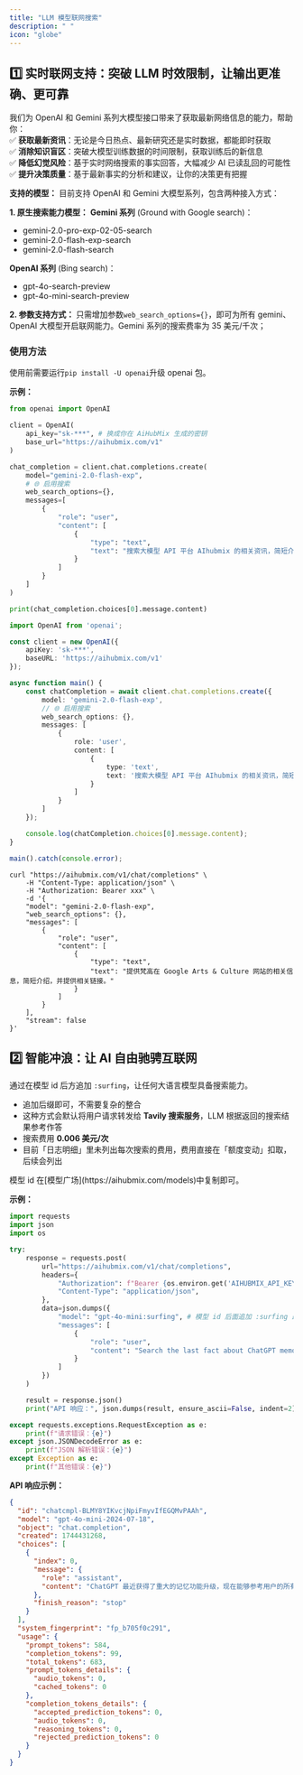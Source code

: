 ```yaml
---
title: "LLM 模型联网搜索"
description: " "
icon: "globe"
---
```


## 1️⃣ 实时联网支持：突破 LLM 时效限制，让输出更准确、更可靠

我们为 OpenAI 和 Gemini 系列大模型接口带来了获取最新网络信息的能力，帮助你：\
✅ **获取最新资讯**：无论是今日热点、最新研究还是实时数据，都能即时获取\
✅ **消除知识盲区**：突破大模型训练数据的时间限制，获取训练后的新信息\
✅ **降低幻觉风险**：基于实时网络搜索的事实回答，大幅减少 AI 已读乱回的可能性\
✅ **提升决策质量**：基于最新事实的分析和建议，让你的决策更有把握

**支持的模型：**
目前支持 OpenAI 和 Gemini 大模型系列，包含两种接入方式：

**1. 原生搜索能力模型：**
**Gemini 系列** (Ground with Google search)：

- gemini-2.0-pro-exp-02-05-search
- gemini-2.0-flash-exp-search
- gemini-2.0-flash-search

**OpenAI 系列** (Bing search)：

- gpt-4o-search-preview
- gpt-4o-mini-search-preview

**2. 参数支持方式：**
只需增加参数`web_search_options={}`，即可为所有 gemini、OpenAI 大模型开启联网能力。Gemini 系列的搜索费率为 35 美元/千次；

### 使用方法

使用前需要运行`pip install -U openai`升级 openai 包。

**示例：**

<CodeGroup>

```py Python
from openai import OpenAI

client = OpenAI(
    api_key="sk-***", # 换成你在 AiHubMix 生成的密钥
    base_url="https://aihubmix.com/v1"
)

chat_completion = client.chat.completions.create(
    model="gemini-2.0-flash-exp",
    # 🌐 启用搜索
    web_search_options={},
    messages=[
        {
            "role": "user",
            "content": [
                {
                    "type": "text",
                    "text": "搜索大模型 API 平台 AIhubmix 的相关资讯，简短介绍，并提供相关链接。"
                }
            ]
        }
    ]
)

print(chat_completion.choices[0].message.content)
```


```ts Typescript
import OpenAI from 'openai';

const client = new OpenAI({
    apiKey: 'sk-***',
    baseURL: 'https://aihubmix.com/v1'
});

async function main() {
    const chatCompletion = await client.chat.completions.create({
        model: 'gemini-2.0-flash-exp',
        // 🌐 启用搜索
        web_search_options: {},
        messages: [
            {
                role: 'user',
                content: [
                    {
                        type: 'text',
                        text: '搜索大模型 API 平台 AIhubmix 的相关资讯，简短介绍，并提供相关链接。'
                    }
                ]
            }
        ]
    });

    console.log(chatCompletion.choices[0].message.content);
}

main().catch(console.error);
```


```shell Curl
curl "https://aihubmix.com/v1/chat/completions" \
    -H "Content-Type: application/json" \
    -H "Authorization: Bearer xxx" \
    -d '{
    "model": "gemini-2.0-flash-exp",
    "web_search_options": {},
    "messages": [
        {
            "role": "user",
            "content": [
                {
                    "type": "text",
                    "text": "提供梵高在 Google Arts & Culture 网站的相关信息，简短介绍，并提供相关链接。"
                }
            ]
        }
    ],
    "stream": false
}'
```

</CodeGroup>

## 2️⃣ 智能冲浪：让 AI 自由驰骋互联网

通过在模型 id 后方追加 `:surfing`，让任何大语言模型具备搜索能力。

- 追加后缀即可，不需要复杂的整合
- 这种方式会默认将用户请求转发给 **Tavily 搜索服务**，LLM 根据返回的搜索结果参考作答
- 搜索费用 **0.006 美元/次**
- 目前「日志明细」里未列出每次搜索的费用，费用直接在「额度变动」扣取，后续会列出

<Tip>
  模型 id 在[模型广场](https://aihubmix.com/models)中复制即可。
</Tip>

**示例：**

<CodeGroup>

```py Python
import requests
import json
import os

try:
    response = requests.post(
        url="https://aihubmix.com/v1/chat/completions",
        headers={
            "Authorization": f"Bearer {os.environ.get('AIHUBMIX_API_KEY')}",
            "Content-Type": "application/json",
        },
        data=json.dumps({
            "model": "gpt-4o-mini:surfing", # 模型 id 后面追加 :surfing 即可支持搜索
            "messages": [
                {
                    "role": "user",
                    "content": "Search the last fact about ChatGPT memory feature, return with the URL, answer in Chinese"
                }
            ]
        })
    )

    result = response.json()
    print("API 响应：", json.dumps(result, ensure_ascii=False, indent=2))

except requests.exceptions.RequestException as e:
    print(f"请求错误：{e}")
except json.JSONDecodeError as e:
    print(f"JSON 解析错误：{e}")
except Exception as e:
    print(f"其他错误：{e}")
```

</CodeGroup>

**API 响应示例：**

```json
{
  "id": "chatcmpl-BLMY8YIKvcjNpiFmyvIfEGQMvPAAh",
  "model": "gpt-4o-mini-2024-07-18",
  "object": "chat.completion",
  "created": 1744431268,
  "choices": [
    {
      "index": 0,
      "message": {
        "role": "assistant",
        "content": "ChatGPT 最近获得了重大的记忆功能升级，现在能够参考用户的所有过去对话，以提供更个性化的回应。用户可以选择不让 ChatGPT 记住这些信息，或完全退出记忆功能。有关此更新的更多信息可以在以下网址找到：[https://www.digitaltrends.com/computing/openai-chatgpt-memory-update/](https://www.digitaltrends.com/computing/openai-chatgpt-memory-update/)"
      },
      "finish_reason": "stop"
    }
  ],
  "system_fingerprint": "fp_b705f0c291",
  "usage": {
    "prompt_tokens": 584,
    "completion_tokens": 99,
    "total_tokens": 683,
    "prompt_tokens_details": {
      "audio_tokens": 0,
      "cached_tokens": 0
    },
    "completion_tokens_details": {
      "accepted_prediction_tokens": 0,
      "audio_tokens": 0,
      "reasoning_tokens": 0,
      "rejected_prediction_tokens": 0
    }
  }
}
```